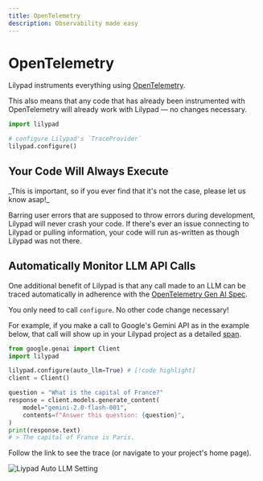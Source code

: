 ```yaml
---
title: OpenTelemetry
description: Observability made easy
---
```


# OpenTelemetry

Lilypad instruments everything using [OpenTelemetry](https://opentelemetry.io/).

This also means that any code that has already been instrumented with OpenTelemetry will already work with Lilypad — no changes necessary.

```python
import lilypad

# configure Lilypad's `TraceProvider`
lilypad.configure()
```

## Your Code Will Always Execute

<Warning>
    _This is important, so if you ever find that it's not the case, please let us know asap!_
</Warning>

Barring user errors that are supposed to throw errors during development, Lilypad will never crash your code. If there's ever an issue connecting to Lilypad or pulling information, your code will run as-written as though Lilypad was not there.

## Automatically Monitor LLM API Calls

One additional benefit of Lilypad is that any call made to an LLM can be traced automatically in adherence with the [OpenTelemetry Gen AI Spec](https://opentelemetry.io/docs/specs/semconv/attributes-registry/gen-ai/).

You only need to call `configure`. No other code change necessary!

For example, if you make a call to Google's Gemini API as in the example below, that call will show up in your Lilypad project as a detailed [span](/docs/lilypad/observability/spans).

```python
from google.genai import Client
import lilypad

lilypad.configure(auto_llm=True) # [!code highlight]
client = Client()

question = "What is the capital of France?"
response = client.models.generate_content(
    model="gemini-2.0-flash-001",
    contents=f"Answer this question: {question}",
)
print(response.text)
# > The capital of France is Paris.
```

Follow the link to see the trace (or navigate to your project's home page).

![Liypad Auto LLM Setting](/assets/docs/lilypad/observability/open-telemetry/auto-llm.png)
